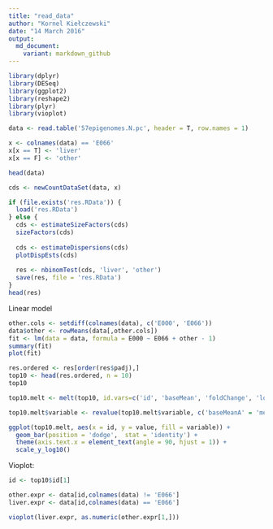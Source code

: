 ```yaml
---
title: "read_data"
author: "Kornel Kiełczewski"
date: "14 March 2016"
output: 
  md_document:
    variant: markdown_github
---
```


```r
library(dplyr)
library(DESeq)
library(ggplot2)
library(reshape2)
library(plyr)
library(vioplot)
```

```r
data <- read.table('57epigenomes.N.pc', header = T, row.names = 1)

x <- colnames(data) == 'E066'
x[x == T] <- 'liver'
x[x == F] <- 'other'

head(data)
```

```r
cds <- newCountDataSet(data, x)
```

```r
if (file.exists('res.RData')) {
  load('res.RData')
} else {
  cds <- estimateSizeFactors(cds)
  sizeFactors(cds)
  
  cds <- estimateDispersions(cds)
  plotDispEsts(cds)
  
  res <- nbinomTest(cds, 'liver', 'other')
  save(res, file = 'res.RData')
}
head(res)
```


Linear model

```r
other.cols <- setdiff(colnames(data), c('E000', 'E066'))
data$other <- rowMeans(data[,other.cols])
fit <- lm(data = data, formula = E000 ~ E066 + other - 1)
summary(fit)
plot(fit)
```


```r
res.ordered <- res[order(res$padj),]
top10 <- head(res.ordered, n = 10)
top10
```

```r
top10.melt <- melt(top10, id.vars=c('id', 'baseMean', 'foldChange', 'log2FoldChange', 'pval', 'padj'))

top10.melt$variable <- revalue(top10.melt$variable, c('baseMeanA' = 'mean liver', 'baseMeanB' = 'mean other'))

ggplot(top10.melt, aes(x = id, y = value, fill = variable)) + 
  geom_bar(position = 'dodge',  stat = 'identity') + 
  theme(axis.text.x = element_text(angle = 90, hjust = 1)) +
  scale_y_log10()

```

Vioplot:

```r
id <- top10$id[1]

other.expr <- data[id,colnames(data) != 'E066']
liver.expr <- data[id,colnames(data) == 'E066']

vioplot(liver.expr, as.numeric(other.expr[1,]))
```
